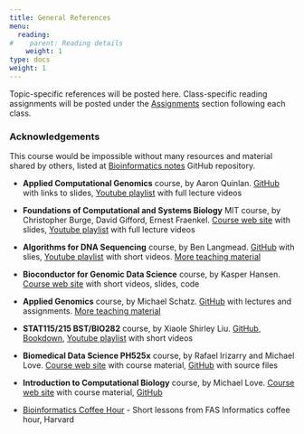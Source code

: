 ```yaml
---
title: General References
menu:
  reading:
#    parent: Reading details
    weight: 1
type: docs
weight: 1
---
```


Topic-specific references will be posted here. Class-specific reading assignments will be posted under the [Assignments](/assignment/) section following each class.


### Acknowledgements

This course would be impossible without many resources and material shared by others, listed at [Bioinformatics notes](https://github.com/mdozmorov/Bioinformatics_notes) GitHub repository.

- **Applied Computational Genomics** course, by Aaron Quinlan. [GitHub](https://github.com/quinlan-lab/applied-computational-genomics) with links to slides, [Youtube playlist](https://www.youtube.com/playlist?list=PLCbXw1opqIQeNfF26-wWegdGoCC1aut0P) with full lecture videos

- **Foundations of Computational and Systems Biology** MIT course, by Christopher Burge, David Gifford, Ernest Fraenkel. [Course web site](https://ocw.mit.edu/courses/biology/7-91j-foundations-of-computational-and-systems-biology-spring-2014/index.htm) with slides, [Youtube playlist](https://www.youtube.com/playlist?list=PLUl4u3cNGP63uK-oWiLgO7LLJV6ZCWXac) with full lecture videos

- **Algorithms for DNA Sequencing** course, by Ben Langmead. [GitHub](https://github.com/BenLangmead/ads1-slides) with slies, [Youtube playlist](https://www.youtube.com/playlist?list=PL2mpR0RYFQsBiCWVJSvVAO3OJ2t7DzoHA) with short videos. [More teaching material](http://www.langmead-lab.org/teaching-materials/)

<!-- **Introduction to Computational Biology** course, by Steven Skiena. [Course web site](https://www3.cs.stonybrook.edu/~skiena/549/) with course material, [Youtube playlist](https://www.youtube.com/watch?v=pJAIalWDgY0&list=PLA48145CC64FE7990) with full lecture videos -->

- **Bioconductor for Genomic Data Science** course, by Kasper Hansen. [Course web site](https://kasperdanielhansen.github.io/genbioconductor/) with short videos, slides, code

- **Applied Genomics** course, by Michael Schatz. [GitHub](https://github.com/schatzlab/appliedgenomics2018) with lectures and assignments. [More teaching material](http://schatzlab.cshl.edu/teaching/)

- **STAT115/215 BST/BIO282** course, by Xiaole Shirley Liu. [GitHub](https://github.com/liulab-dfci/bioinfo-combio), [Bookdown](https://liulab-dfci.github.io/bioinfo-combio/), [Youtube playlist](https://www.youtube.com/playlist?list=PLeB-Dlq-v6tY3QLdQBA7rwb4a7fK9mLpv) with short videos

- **Biomedical Data Science PH525x** course, by Rafael Irizarry and Michael Love. [Course web site](https://genomicsclass.github.io/book/) with course material, [GitHub](https://github.com/genomicsclass/labs) with source files

- **Introduction to Computational Biology** course, by Michael Love. [Course web site](https://biodatascience.github.io/compbio/) with course material, [GitHub](https://github.com/biodatascience/compbio) 

- [Bioinformatics Coffee Hour](https://github.com/harvardinformatics/bioinformatics-coffee-hour) - Short lessons from FAS Informatics coffee hour, Harvard

<!--- [Course material by David Tabb](https://pickingupthetabb.wordpress.com/building-a-bioinformaticist/free-online-training-in-bioinformatics-and-biostatistics/), full lecture videos and slides

[Course material by Ingo Ruczinski, JHU](http://www.biostat.jhsph.edu/~iruczins/teaching/) -->

